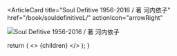 <ArticleCard
  title="Soul Defitive 1956-2016 / 著 河内依子"
  href="/book/souldefinitiveL/"
  actionIcon="arrowRight"
>

![Soul Defitive 1956-2016 / 著 河内依子](../../images/books/souldefinitive.jpg) 
</ArticleCard>

  return (
    <>
      {children}
    </>
  );
}